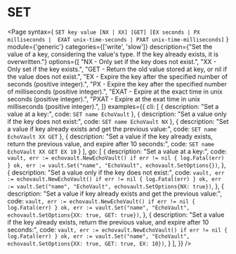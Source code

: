 # SET

<Page
  syntax={
  `SET key value [NX | XX] [GET] [EX seconds | PX milliseconds | 
EXAT unix-time-seconds | PXAT unix-time-milliseconds]`
  }
  module={'generic'}
  categories={['write', 'slow']}
  description={"Set the value of a key, considering the value's type. If the key already exists, it is overwritten."}
  options={[
    "NX - Only set if the key does not exist.",
    "XX - Only set if the key exists.",
    "GET - Return the old value stored at key, or nil if the value does not exist.",
    "EX - Expire the key after the specified number of seconds (positive integer).",
    "PX - Expire the key after the specified number of milliseconds (positive integer).",
    "EXAT - Expire at the exact time in unix seconds (positive integer).",
    "PXAT - Expire at the exat time in unix milliseconds (positive integer).",
  ]}
  examples={{
    cli: [
    {
      description: "Set a value at a key:",
      code: `SET name EchoVault`
    },
    {
      description: "Set a value only if the key does not exist:",
      code: `SET name EchoVault NX`
    },
    {
      description: "Set a value if key already exists and get the previous value:",
      code: `SET name EchoVault XX GET`
    },
    {
      description: "Set a value if the key already exists, return the previous value, and expire after 10 seconds:",
      code: `SET name EchoVault XX GET EX 10`
    }
    ],
    go: [
    {
      description: "Set a value at a key:",
      code: `vault, err := echovault.NewEchoVault()
if err != nil {
  log.Fatal(err)
}
ok, err := vault.Set("name", "EchoVault", echovault.SetOptions{})`,
    },
    {
      description: "Set a value only if the key does not exist:",
      code: `vault, err := echovault.NewEchoVault()
if err != nil {
  log.Fatal(err)
}
ok, err := vault.Set("name", "EchoVault", echovault.SetOptions{NX: true})`,
    },
    {
      description: "Set a value if key already exists and get the previous value:",
      code: `vault, err := echovault.NewEchoVault()
if err != nil {
  log.Fatal(err)
}
ok, err := vault.Set("name", "EchoVault", echovault.SetOptions{XX: true, GET: true})`,
    },
    {
      description: "Set a value if the key already exists, return the previous value, and expire after 10 seconds:",
      code: `vault, err := echovault.NewEchoVault()
if err != nil {
  log.Fatal(err)
}
ok, err := vault.Set("name", "EchoVault", echovault.SetOptions{XX: true, GET: true, EX: 10})`,
    }
    ],
  }}
/>
